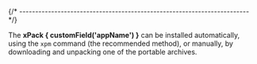


{/* ------------------------------------------------------------------------ */}

The **xPack { customField('appName') }** can be installed automatically, using the `xpm` command
(the recommended method), or manually, by downloading and unpacking one of the
portable archives.

<Tabs groupId="operating-systems">
  <TabItem value="windows" label="Windows" default>
    <InstallWindows isWindows="True" label="Windows"/>
  </TabItem>
  <TabItem value="macos" label="macOS">
    <InstallMacOS label="macOS"/>
  </TabItem>
  <TabItem value="linux" label="GNU/Linux">
    <InstallLinux label="GNU/Linux"/>
  </TabItem>
</Tabs>
